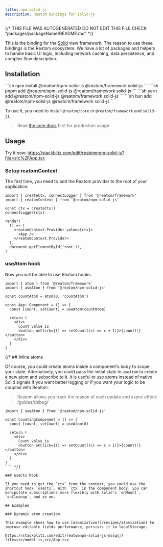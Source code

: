 ```yaml
---
title: npm-solid-js
description: Reatom bindings for solid-js
---
```


{/* THIS FILE WAS AUTOGENERATED
DO NOT EDIT THIS FILE 
CHECK "packages/packageName/README.md" */}



This is the binding for the [Solid](https://solidjs.com) view framework. The reason to use these bindings is the Reatom ecosystem. We have a lot of packages and helpers to handle basic UI logic, including network caching, data persistence, and complex flow description.

## Installation

<Tabs>
<TabItem label="npm">
  ```sh
npm install @reatom/npm-solid-js @reatom/framework solid-js
  ```
</TabItem>
<TabItem label="pnpm">
  ```sh
pnpm add @reatom/npm-solid-js @reatom/framework solid-js
  ```
</TabItem>
<TabItem label="yarn">
  ```sh
yarn add @reatom/npm-solid-js @reatom/framework solid-js
  ```
</TabItem>
<TabItem label="bun">
  ```sh
bun add @reatom/npm-solid-js @reatom/framework solid-js
  ```
</TabItem>
</Tabs>

To use it, you need to install `@reatom/core` or `@reatom/framework` and `solid-js`.

> Read [the core docs](/core) first for production usage.

## Usage

Try it now: https://stackblitz.com/edit/reatomnpm-solid-js?file=src%2FApp.tsx

### Setup reatomContext

The first time, you need to add the Reatom provider to the root of your application.

```tsx
import { createCtx, connectLogger } from '@reatom/framework'
import { reatomContext } from '@reatom/npm-solid-js'

const ctx = createCtx()
connectLogger(ctx)

render(
  () => (
    <reatomContext.Provider value={ctx}>
      <App />
    </reatomContext.Provider>
  ),
  document.getElementById('root')!,
)
```

### useAtom hook

Now you will be able to use Reatom hooks.

```tsx
import { atom } from '@reatom/framework'
import { useAtom } from '@reatom/npm-solid-js'

const countAtom = atom(0, 'countAtom')

const App: Component = () => {
  const [count, setCount] = useAtom(countAtom)

  return (
    <div>
      Count value is
      <button onClick={() => setCount((c) => c + 1)}>{count()}</button>
    </div>
  )
}
```

{/* ## Inline atoms

Of course, you could create atoms inside a component's body to scope your state. Alternatively, you could pass the initial state to `useAtom` to create a new atom and subscribe to it. It is useful to use atoms instead of native Solid signals if you want better logging or if you want your logic to be coupled with Reatom.

> Reatom allows you track the reason of each update and async effect: /guides/debug/

```tsx
import { useAtom } from '@reatom/npm-solid-js'

const CountingComponent = () => {
  const [count, setCount] = useAtom(0)

  return (
    <div>
      Count value is
      <button onClick={() => setCount((c) => c + 1)}>{count()}</button>
    </div>
  )
}
``` */}

### useCtx hook

If you need to get the `ctx` from the context, you could use the shortcut hook `useCtx`. With `ctx` in the component body, you can manipulate subscriptions more flexibly with Solid's `onMount`, `onCleanup`, and so on.

## Examples

### Dynamic atom creation

This example shoes how to use [atomization](/recipes/atomization) to improve editable fields performance, persists it to localStorage.

https://stackblitz.com/edit/reatomnpm-solid-js-mssqxj?file=src/model.ts,src/App.tsx
